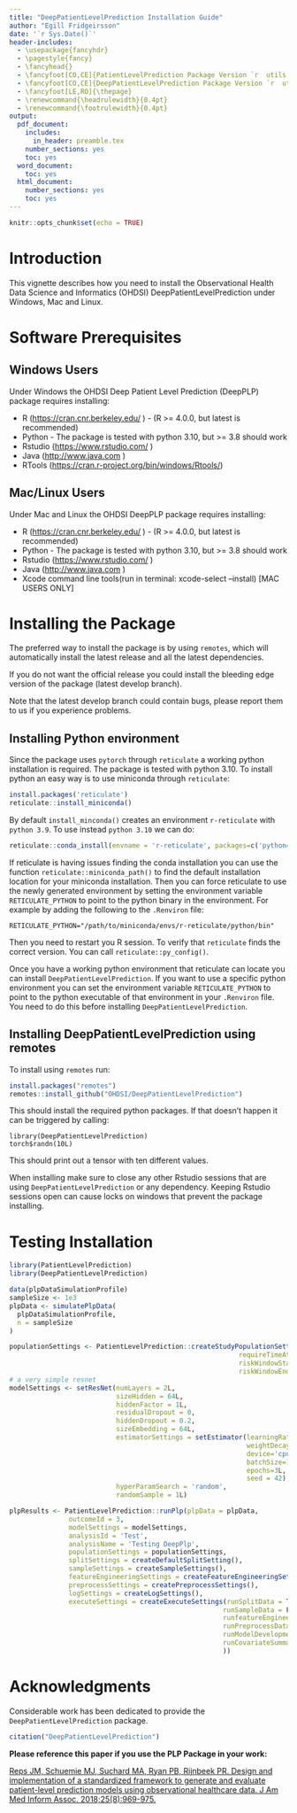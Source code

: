 ```yaml
---
title: "DeepPatientLevelPrediction Installation Guide"
author: "Egill Fridgeirsson"
date: '`r Sys.Date()`'
header-includes:
  - \usepackage{fancyhdr}
  - \pagestyle{fancy}
  - \fancyhead{}
  - \fancyfoot[CO,CE]{PatientLevelPrediction Package Version `r  utils::packageVersion("PatientLevelPrediction")`}
  - \fancyfoot[CO,CE]{DeepPatientLevelPrediction Package Version `r  utils::packageVersion("DeepPatientLevelPrediction")`}
  - \fancyfoot[LE,RO]{\thepage}
  - \renewcommand{\headrulewidth}{0.4pt}
  - \renewcommand{\footrulewidth}{0.4pt}
output:
  pdf_document:
    includes:
      in_header: preamble.tex
    number_sections: yes
    toc: yes
  word_document:
    toc: yes
  html_document:
    number_sections: yes
    toc: yes
---
```


```{=html}
<!--
%\VignetteEngine{knitr::rmarkdown}
%\VignetteIndexEntry{Installing DeepPLP}
-->
```
```r
knitr::opts_chunk$set(echo = TRUE)
```

# Introduction

This vignette describes how you need to install the Observational Health Data Science and Informatics (OHDSI) DeepPatientLevelPrediction under Windows, Mac and Linux.

# Software Prerequisites

## Windows Users

Under Windows the OHDSI Deep Patient Level Prediction (DeepPLP) package requires installing:

-   R (<https://cran.cnr.berkeley.edu/> ) - (R \>= 4.0.0, but latest is recommended)
-   Python - The package is tested with python 3.10, but \>= 3.8 should work
-   Rstudio (<https://www.rstudio.com/> )
-   Java (<http://www.java.com> )
-   RTools (<https://cran.r-project.org/bin/windows/Rtools/>)

## Mac/Linux Users

Under Mac and Linux the OHDSI DeepPLP package requires installing:

-   R (<https://cran.cnr.berkeley.edu/> ) - (R \>= 4.0.0, but latest is recommended)
-   Python - The package is tested with python 3.10, but \>= 3.8 should work
-   Rstudio (<https://www.rstudio.com/> )
-   Java (<http://www.java.com> )
-   Xcode command line tools(run in terminal: xcode-select --install) [MAC USERS ONLY]

# Installing the Package

The preferred way to install the package is by using `remotes`, which will automatically install the latest release and all the latest dependencies.

If you do not want the official release you could install the bleeding edge version of the package (latest develop branch).

Note that the latest develop branch could contain bugs, please report them to us if you experience problems.

## Installing Python environment

Since the package uses `pytorch` through `reticulate` a working python installation is required. The package is tested with python 3.10. To install python an easy way is to use miniconda through `reticulate`:

```r
install.packages('reticulate')
reticulate::install_miniconda()
```

By default `install_minconda()` creates an environment `r-reticulate` with `python 3.9`. To use instead `python 3.10` we can do:

```r
reticulate::conda_install(envname = 'r-reticulate', packages=c('python=3.10'))
```

If reticulate is having issues finding the conda installation you can use the function `reticulate::miniconda_path()` to find the default installation location for your miniconda installation. Then you can force reticulate to use the newly generated environment by setting the environment variable `RETICULATE_PYTHON` to point to the python binary in the environment. For example by adding the following to the `.Renviron` file:

```         
RETICULATE_PYTHON="/path/to/miniconda/envs/r-reticulate/python/bin"
```

Then you need to restart you R session. To verify that `reticulate` finds the correct version. You can call `reticulate::py_config()`. 

Once you have a working python environment that reticulate can locate you can install `DeepPatientLevelPrediction`. If you want to use a specific python environment you can set the environment variable `RETICULATE_PYTHON` to point to the python executable of that environment in your `.Renviron` file. You need to do this before installing `DeepPatientLevelPrediction`.

## Installing DeepPatientLevelPrediction using remotes

To install using `remotes` run:

```r
install.packages("remotes")
remotes::install_github("OHDSI/DeepPatientLevelPrediction")
```

This should install the required python packages. If that doesn't happen it can be triggered by calling:

```
library(DeepPatientLevelPrediction)
torch$randn(10L)
```

This should print out a tensor with ten different values. 

When installing make sure to close any other Rstudio sessions that are using `DeepPatientLevelPrediction` or any dependency. Keeping Rstudio sessions open can cause locks on windows that prevent the package installing.

# Testing Installation

```r
library(PatientLevelPrediction)
library(DeepPatientLevelPrediction)

data(plpDataSimulationProfile)
sampleSize <- 1e3
plpData <- simulatePlpData(
  plpDataSimulationProfile,
  n = sampleSize 
)

populationSettings <- PatientLevelPrediction::createStudyPopulationSettings(
                                                          requireTimeAtRisk = F, 
                                                          riskWindowStart = 1, 
                                                          riskWindowEnd = 365)
# a very simple resnet
modelSettings <- setResNet(numLayers = 2L, 
                           sizeHidden = 64L, 
                           hiddenFactor = 1L,
                           residualDropout = 0, 
                           hiddenDropout = 0.2, 
                           sizeEmbedding = 64L, 
                           estimatorSettings = setEstimator(learningRate = 3e-4,
                                                            weightDecay = 1e-6,
                                                            device='cpu',
                                                            batchSize=128L,
                                                            epochs=3L,
                                                            seed = 42),
                           hyperParamSearch = 'random',
                           randomSample = 1L)

plpResults <- PatientLevelPrediction::runPlp(plpData = plpData,
               outcomeId = 3,
               modelSettings = modelSettings,
               analysisId = 'Test',
               analysisName = 'Testing DeepPlp',
               populationSettings = populationSettings,
               splitSettings = createDefaultSplitSetting(),
               sampleSettings = createSampleSettings(), 
               featureEngineeringSettings = createFeatureEngineeringSettings(), 
               preprocessSettings = createPreprocessSettings(),
               logSettings = createLogSettings(),
               executeSettings = createExecuteSettings(runSplitData = T,
                                                      runSampleData = F,
                                                      runfeatureEngineering = F,
                                                      runPreprocessData = T,
                                                      runModelDevelopment = T,
                                                      runCovariateSummary = T
                                                      ))
```

# Acknowledgments

Considerable work has been dedicated to provide the `DeepPatientLevelPrediction` package.

```r
citation("DeepPatientLevelPrediction")
```

**Please reference this paper if you use the PLP Package in your work:**

[Reps JM, Schuemie MJ, Suchard MA, Ryan PB, Rijnbeek PR. Design and implementation of a standardized framework to generate and evaluate patient-level prediction models using observational healthcare data. J Am Med Inform Assoc. 2018;25(8):969-975.](http://dx.doi.org/10.1093/jamia/ocy032)
